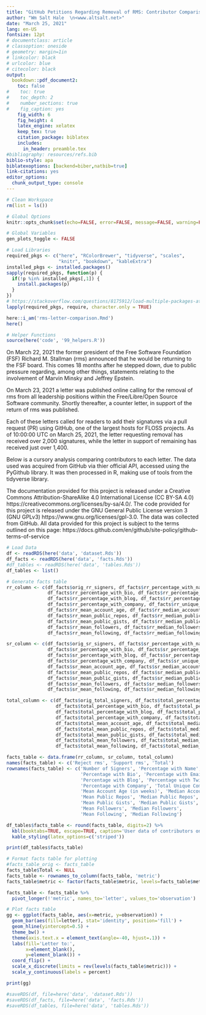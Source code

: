```yaml
---
title: "GitHub Petitions Regarding Removal of RMS: Contributor Comparison"
author: "Wm Salt Hale  \n<www.altsalt.net>"
date: "March 25, 2021"
lang: en-US
fontsize: 12pt
# documentclass: article
# classoption: oneside
# geometry: margin=1in
# linkcolor: black
# urlcolor: blue
# citecolor: black
output:
  bookdown::pdf_document2:
    toc: false
#    toc: true
#    toc_depth: 2
#    number_sections: true
#    fig_caption: yes
    fig_width: 6
    fig_height: 4
    latex_engine: xelatex
    keep_tex: true
    citation_package: biblatex
    includes:
      in_header: preamble.tex
#bibliography: resources/refs.bib
biblio-style: apa
biblatexoptions: [backend=biber,natbib=true]
link-citations: yes
editor_options:
  chunk_output_type: console
---
```


```r
# Clean Workspace
rm(list = ls())

# Global Options
knitr::opts_chunk$set(echo=FALSE, error=FALSE, message=FALSE, warning=FALSE)

# Global Variables
gen_plots_toggle <- FALSE

```

```r
# Load Libraries
required_pkgs <- c("here", "RColorBrewer", "tidyverse", "scales",
                   "knitr", "bookdown", "kableExtra")
installed_pkgs <- installed.packages()
sapply(required_pkgs, function(p) {
  if(!p %in% installed_pkgs[,1]) {
    install.packages(p)
  }
})
# https://stackoverflow.com/questions/8175912/load-multiple-packages-at-once/8176099#8176099
lapply(required_pkgs, require, character.only = TRUE)

here::i_am('rms-letter-comparison.Rmd')
here()

```

```r
# Helper Functions
source(here('code', '99_helpers.R'))

```

On March 22, 2021 the former president of the Free Software Foundation (FSF) Richard M. Stallman (rms) announced that he would be returning to the FSF board.\footnote{\url{https://twitter.com/nixcraft/status/1373905399707955202}} This comes 18 months after he stepped down, due to public pressure regarding, among other things, statements relating to the involvement of Marvin Minsky and Jeffrey Epstein.\footnote{\url{https://itsfoss.com/richard-stallman-controversy}}

On March 23, 2021 a letter was published online calling for the removal of rms from all leadership positions within the Free/Libre/Open Source Software community.\footnote{\url{https://rms-open-letter.github.io/}} Shortly thereafter, a counter letter, in support of the return of rms was published.\footnote{\url{https://rms-support-letter.github.io/}}

Each of these letters called for readers to add their signatures via a pull request (PR) using GitHub, one of the largest hosts for FLOSS projects. As of 10:00:00 UTC on March 25, 2021, the letter requesting removal has received over 2,000 signatures, while the letter in support of remaining has received just over 1,400.

Below is a cursory analysis comparing contributors to each letter. The data used was acquired from GitHub via thier official API, accessed using the PyGithub library.\footnote{\url{https://github.com/PyGithub/PyGithub}} It was then processed in R, making use of tools from the tidyverse library.\footnote{\url{https://www.tidyverse.org/}}

The documentation provided for this project is released under a Creative Commons Attribution-ShareAlike 4.0 International License (CC BY-SA 4.0) https://creativecommons.org/licenses/by-sa/4.0/. The code provided for this project is released under the GNU General Public License version 3 (GNU GPLv3) https://www.gnu.org/licenses/gpl-3.0. The data was collected from GitHub. All data provided for this project is subject to the terms outlined on this page: https://docs.github.com/en/github/site-policy/github-terms-of-service



```r
# Load Data
df <- readRDS(here('data', 'dataset.Rds'))
df_facts <- readRDS(here('data', 'facts.Rds'))
#df_tables <- readRDS(here('data', 'tables.Rds'))
df_tables <- list()

```

```r
# Generate facts table
rr_column <- c(df_facts$orig_rr_signers, df_facts$rr_percentage_with_name,
               df_facts$rr_percentage_with_bio, df_facts$rr_percentage_with_email,
               df_facts$rr_percentage_with_blog, df_facts$rr_percentage_with_twitter,
               df_facts$rr_percentage_with_company, df_facts$rr_unique_companies,
               df_facts$rr_mean_account_age, df_facts$rr_median_account_age,
               df_facts$rr_mean_public_repos, df_facts$rr_median_public_repos,
               df_facts$rr_mean_public_gists, df_facts$rr_median_public_gists,
               df_facts$rr_mean_followers, df_facts$rr_median_followers,
               df_facts$rr_mean_following, df_facts$rr_median_following)

sr_column <- c(df_facts$orig_sr_signers, df_facts$sr_percentage_with_name,
               df_facts$sr_percentage_with_bio, df_facts$sr_percentage_with_email,
               df_facts$sr_percentage_with_blog, df_facts$sr_percentage_with_twitter,
               df_facts$sr_percentage_with_company, df_facts$sr_unique_companies,
               df_facts$sr_mean_account_age, df_facts$sr_median_account_age,
               df_facts$sr_mean_public_repos, df_facts$sr_median_public_repos,
               df_facts$sr_mean_public_gists, df_facts$sr_median_public_gists,
               df_facts$sr_mean_followers, df_facts$sr_median_followers,
               df_facts$sr_mean_following, df_facts$sr_median_following)

total_column <- c(df_facts$orig_total_signers, df_facts$total_percentage_with_name,
                  df_facts$total_percentage_with_bio, df_facts$total_percentage_with_email,
                  df_facts$total_percentage_with_blog, df_facts$total_percentage_with_twitter,
                  df_facts$total_percentage_with_company, df_facts$total_unique_companies,
                  df_facts$total_mean_account_age, df_facts$total_median_account_age,
                  df_facts$total_mean_public_repos, df_facts$total_median_public_repos,
                  df_facts$total_mean_public_gists, df_facts$total_median_public_gists,
                  df_facts$total_mean_followers, df_facts$total_median_followers,
                  df_facts$total_mean_following, df_facts$total_median_following)

facts_table <- data.frame(rr_column, sr_column, total_column)
names(facts_table) <- c('Reject rms', 'Support rms', 'Total')
rownames(facts_table) <- c('Number of Signers', 'Percentage with Name',
                           'Percentage with Bio', 'Percentage with Email',
                           'Percentage with Blog', 'Percentage with Twitter',
                           'Percentage with Company', 'Total Unique Companies',
                           'Mean Account Age (in weeks)', 'Median Account Age (in weeks)',
                           'Mean Public Repos', 'Median Public Repos',
                           'Mean Public Gists', 'Median Public Gists',
                           'Mean Followers', 'Median Followers',
                           'Mean Following', 'Median Following')
```

```r
df_tables$facts_table <- round(facts_table, digits=2) %>%
  kbl(booktabs=TRUE, escape=TRUE, caption='User data of contributors on GitHub to letters calling for the removal or support of, Richard M. Stallman, respectively.') %>%
  kable_styling(latex_options=c('striped'))

print(df_tables$facts_table)
```

```r
# Format facts table for plotting
#facts_table_orig <- facts_table
facts_table$Total <- NULL
facts_table <- rownames_to_column(facts_table, 'metric')
facts_table$metric <- factor(facts_table$metric, levels=facts_table$metric)

facts_table <- facts_table %>%
  pivot_longer(!'metric', names_to='letter', values_to='observation')

# Plot facts table
gg <- ggplot(facts_table, aes(x=metric, y=observation)) +
  geom_bar(aes(fill=letter), stat='identity', position='fill') +
  geom_hline(yintercept=0.5) +
  theme_bw() +
  theme(axis.text.x = element_text(angle=-40, hjust=.1)) +
  labs(fill='Letter to:',
       x=element_blank(),
       y=element_blank()) +
  coord_flip() +
  scale_x_discrete(limits = rev(levels(facts_table$metric))) +
  scale_y_continuous(labels = percent)
```

```r
print(gg)
```


```r
#saveRDS(df, file=here('data', 'dataset.Rds'))
#saveRDS(df_facts, file=here('data', 'facts.Rds'))
#saveRDS(df_tables, file=here('data', 'tables.Rds'))
```
